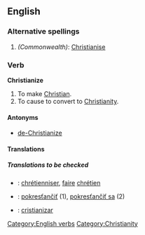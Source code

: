 ==English==

===Alternative spellings===
#''(Commonwealth)'': [[Christianise]]

===Verb===
'''Christianize'''
# To make [[Christian]].
# To cause to convert to [[Christianity]].

====Antonyms====
*[[de-Christianize]]

====Translations====
=====Translations to be checked=====
{{checktrans}}

*{{ttbc|French}}: [[chrétienniser]], [[faire]] [[chrétien]]
*{{ttbc|Slovak}}: [[pokresťančiť]] (1), [[pokresťančiť sa]] (2)

*{{ttbc|Spanish}}: [[cristianizar]]


[[Category:English verbs]]
[[Category:Christianity]]